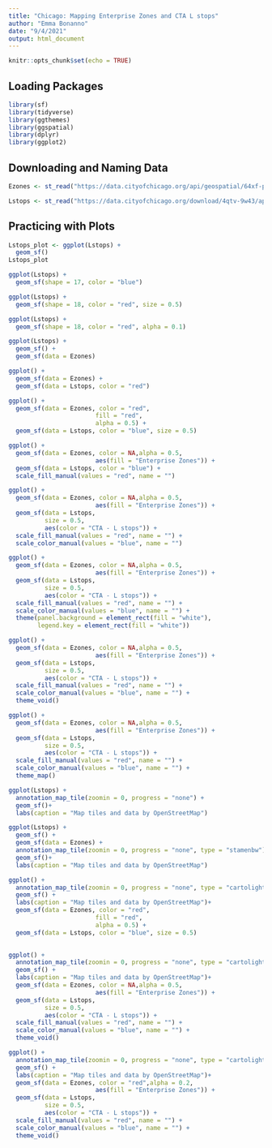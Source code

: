 ```yaml
---
title: "Chicago: Mapping Enterprise Zones and CTA L stops" 
author: "Emma Bonanno"
date: "9/4/2021"
output: html_document
---
```


```r
knitr::opts_chunk$set(echo = TRUE)
```

## Loading Packages

```r
library(sf)
library(tidyverse)
library(ggthemes)
library(ggspatial)
library(dplyr)
library(ggplot2)
```

## Downloading and Naming Data
```r
Ezones <- st_read("https://data.cityofchicago.org/api/geospatial/64xf-pyvh?method=export&format=KML") 

Lstops <- st_read("https://data.cityofchicago.org/download/4qtv-9w43/application%2Fxml")
```

## Practicing with Plots

```r
Lstops_plot <- ggplot(Lstops) +
  geom_sf() 
Lstops_plot
```
```r
ggplot(Lstops) +
  geom_sf(shape = 17, color = "blue") 
```
```r
ggplot(Lstops) +
  geom_sf(shape = 18, color = "red", size = 0.5) 
```
```r
ggplot(Lstops) +
  geom_sf(shape = 18, color = "red", alpha = 0.1) 
```
```r
ggplot(Lstops) +
  geom_sf() +
  geom_sf(data = Ezones) 
```
```r
ggplot() +
  geom_sf(data = Ezones) +
  geom_sf(data = Lstops, color = "red") 
```
```r
ggplot() +
  geom_sf(data = Ezones, color = "red",
                        fill = "red",
                        alpha = 0.5) +
  geom_sf(data = Lstops, color = "blue", size = 0.5)
```
```r
ggplot() +
  geom_sf(data = Ezones, color = NA,alpha = 0.5,
                        aes(fill = "Enterprise Zones")) +
  geom_sf(data = Lstops, color = "blue") +
  scale_fill_manual(values = "red", name = "")
```
```r
ggplot() +
  geom_sf(data = Ezones, color = NA,alpha = 0.5,
                        aes(fill = "Enterprise Zones")) +
  geom_sf(data = Lstops,
          size = 0.5,
          aes(color = "CTA - L stops")) +
  scale_fill_manual(values = "red", name = "") +
  scale_color_manual(values = "blue", name = "")
```
```r
ggplot() +
  geom_sf(data = Ezones, color = NA,alpha = 0.5,
                        aes(fill = "Enterprise Zones")) +
  geom_sf(data = Lstops,
          size = 0.5,
          aes(color = "CTA - L stops")) +
  scale_fill_manual(values = "red", name = "") +
  scale_color_manual(values = "blue", name = "") +
  theme(panel.background = element_rect(fill = "white"),
        legend.key = element_rect(fill = "white"))
```
```r
ggplot() +
  geom_sf(data = Ezones, color = NA,alpha = 0.5,
                        aes(fill = "Enterprise Zones")) +
  geom_sf(data = Lstops,
          size = 0.5,
          aes(color = "CTA - L stops")) +
  scale_fill_manual(values = "red", name = "") +
  scale_color_manual(values = "blue", name = "") +
  theme_void()
```
```r
ggplot() +
  geom_sf(data = Ezones, color = NA,alpha = 0.5,
                        aes(fill = "Enterprise Zones")) +
  geom_sf(data = Lstops,
          size = 0.5,
          aes(color = "CTA - L stops")) +
  scale_fill_manual(values = "red", name = "") +
  scale_color_manual(values = "blue", name = "") +
  theme_map()
```
```r
ggplot(Lstops) + 
  annotation_map_tile(zoomin = 0, progress = "none") +
  geom_sf()+
  labs(caption = "Map tiles and data by OpenStreetMap")
```
```r
ggplot(Lstops) + 
  geom_sf() +
  geom_sf(data = Ezones) +
  annotation_map_tile(zoomin = 0, progress = "none", type = "stamenbw") +
  geom_sf()+
  labs(caption = "Map tiles and data by OpenStreetMap")
```
```r
ggplot() +
  annotation_map_tile(zoomin = 0, progress = "none", type = "cartolight")  +
  geom_sf() +
  labs(caption = "Map tiles and data by OpenStreetMap")+
  geom_sf(data = Ezones, color = "red",
                        fill = "red",
                        alpha = 0.5) +
  geom_sf(data = Lstops, color = "blue", size = 0.5) 
  
```
```r
ggplot() +
  annotation_map_tile(zoomin = 0, progress = "none", type = "cartolight")  +
  geom_sf() +
  labs(caption = "Map tiles and data by OpenStreetMap")+
  geom_sf(data = Ezones, color = NA,alpha = 0.5,
                        aes(fill = "Enterprise Zones")) +
  geom_sf(data = Lstops,
          size = 0.5,
          aes(color = "CTA - L stops")) +
  scale_fill_manual(values = "red", name = "") +
  scale_color_manual(values = "blue", name = "") +
  theme_void()
```
```r
ggplot() +
  annotation_map_tile(zoomin = 0, progress = "none", type = "cartolight")  +
  geom_sf() +
  labs(caption = "Map tiles and data by OpenStreetMap")+
  geom_sf(data = Ezones, color = "red",alpha = 0.2,
                        aes(fill = "Enterprise Zones")) +
  geom_sf(data = Lstops,
          size = 0.5,
          aes(color = "CTA - L stops")) +
  scale_fill_manual(values = "red", name = "") +
  scale_color_manual(values = "blue", name = "") +
  theme_void()
```

